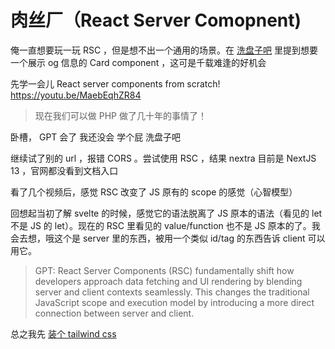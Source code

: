 # 肉丝厂（React Server Comopnent)

俺一直想要玩一玩 RSC ，但是想不出一个通用的场景。在 [洗盘子吧](../wash-dishes.mdx) 里提到想要一个展示 og 信息的 Card component ，这可是千载难逢的好机会


先学一会儿
React server components from scratch!
https://youtu.be/MaebEqhZR84

> 现在我们可以做 PHP 做了几十年的事情了！



<div className='m-4'> 卧槽， GPT 会了 <CSSEffect effect="hoverClear" > 我还没会 学个屁 洗盘子吧 </CSSEffect> </div>

<OGCard url="https://ogp.me/" />

继续试了别的 url ，报错 CORS 。尝试使用 RSC ，结果 nextra 目前是 NextJS 13 ，官网都没看到文档入口

看了几个视频后，感觉 RSC 改变了 JS 原有的 scope 的感觉（心智模型）

回想起当初了解 svelte 的时候，感觉它的语法脱离了 JS 原本的语法（看见的 let 不是 JS 的 let）。现在的 RSC 里看见的 value/function 也不是 JS 原本的了。我会去想，哦这个是 server 里的东西，被用一个类似 id/tag 的东西告诉 client 可以用它。

> GPT:
> React Server Components (RSC) fundamentally shift how developers approach data fetching and UI rendering by blending server and client contexts seamlessly. This changes the traditional JavaScript scope and execution model by introducing a more direct connection between server and client. 

总之我先 [装个 tailwind css](../how-i-build-this-blog.mdx#install-tailwind-css)



